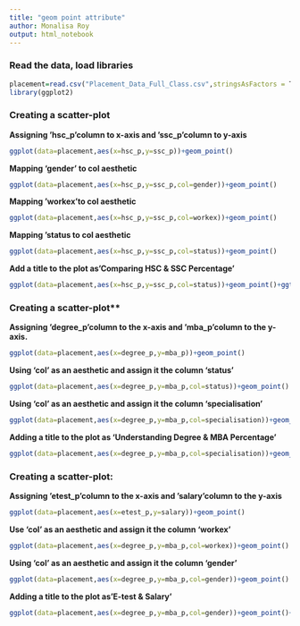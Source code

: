 ```yaml
---
title: "geom point attribute"
author: Monalisa Roy
output: html_notebook
---
```

### Read the data, load libraries
```r
placement=read.csv("Placement_Data_Full_Class.csv",stringsAsFactors = T)
library(ggplot2)
```


### Creating a scatter-plot

**Assigning  'hsc_p'column to x-axis and 'ssc_p'column to y-axis**

```r
ggplot(data=placement,aes(x=hsc_p,y=ssc_p))+geom_point()
```


**Mapping 'gender' to col aesthetic**

```r
ggplot(data=placement,aes(x=hsc_p,y=ssc_p,col=gender))+geom_point()
```



**Mapping 'workex'to col aesthetic**

```r
ggplot(data=placement,aes(x=hsc_p,y=ssc_p,col=workex))+geom_point()
```



**Mapping 'status to col aesthetic**
```r
ggplot(data=placement,aes(x=hsc_p,y=ssc_p,col=status))+geom_point()

```


**Add a title to the plot as'Comparing HSC & SSC Percentage'**

```r
ggplot(data=placement,aes(x=hsc_p,y=ssc_p,col=status))+geom_point()+ggtitle("Comparing HSC & SSC Percentage")

```



### Creating a scatter-plot**

**Assigning 'degree_p'column to the x-axis and 'mba_p'column to the y-axis.**


```r
ggplot(data=placement,aes(x=degree_p,y=mba_p))+geom_point()

```


**Using 'col' as an aesthetic and assign it the column 'status'**

```r
ggplot(data=placement,aes(x=degree_p,y=mba_p,col=status))+geom_point()
```


**Using 'col' as an aesthetic and assign it the column 'specialisation'**

```r
ggplot(data=placement,aes(x=degree_p,y=mba_p,col=specialisation))+geom_point()

```


**Adding a title to the plot as 'Understanding Degree & MBA Percentage'**
```r
ggplot(data=placement,aes(x=degree_p,y=mba_p,col=specialisation))+geom_point()+ggtitle("Understanding Degree & MBA Percentage")

```


### Creating a scatter-plot:


**Assigning 'etest_p'column to the x-axis and 'salary'column to the y-axis**

```r
ggplot(data=placement,aes(x=etest_p,y=salary))+geom_point()

```


**Use 'col' as an aesthetic and assign it the column 'workex'**

```r
ggplot(data=placement,aes(x=degree_p,y=mba_p,col=workex))+geom_point()
```


**Using 'col' as an aesthetic and assign it the column 'gender'**

```r
ggplot(data=placement,aes(x=degree_p,y=mba_p,col=gender))+geom_point()
```


**Adding a title to the plot as'E-test & Salary'**

```r
ggplot(data=placement,aes(x=degree_p,y=mba_p,col=gender))+geom_point()+ggtitle("E-test & Salary")
```

